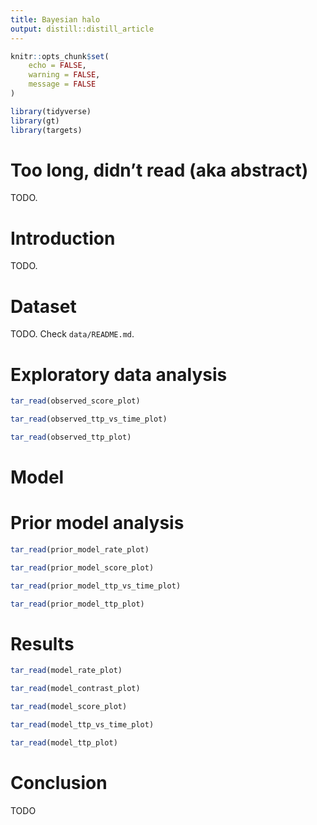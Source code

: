 ```yaml
---
title: Bayesian halo
output: distill::distill_article
---
```


```r
knitr::opts_chunk$set(
    echo = FALSE,
    warning = FALSE,
    message = FALSE
)
```

```r
library(tidyverse)
library(gt)
library(targets)
```

# Too long, didn't read (aka abstract)

TODO.

# Introduction

TODO.

# Dataset

TODO. Check `data/README.md`.

# Exploratory data analysis

```r
tar_read(observed_score_plot)
```

```r
tar_read(observed_ttp_vs_time_plot)
```

```r
tar_read(observed_ttp_plot)
```

# Model

\begin{align}
\text{mean rate of rates} &= \frac{\text{max score}}{\text{max duration}}
= \frac{100 \text{ points}}{15 \text{ minutes}} \\
\text{rate of rates} &= \frac{1}{\text{mean rate of rates}} \\
\\
\text{rate}^{\text{blue}} &\sim \text{Exponential}(\text{rate of rates}) \\
\text{rate}^{\text{red}} &\sim \text{Exponential}(\text{rate of rates}) \\
\\
\text{ttp}^{\text{blue}}_i &= \text{time}^{\text{blue}}_i - \text{time}^{\text{blue}}_{i-1} \\
\text{ttp}^{\text{red}}_i &= \text{time}^{\text{red}}_i - \text{time}^{\text{red}}_{i-1} \\
\\
\text{ttp}^{\text{blue}}_i &\sim \text{Exponential}(\text{rate}^{\text{blue}}) \\
\text{ttp}^{\text{red}}_i &\sim \text{Exponential}(\text{rate}^{\text{red}})
\end{align}

# Prior model analysis

```r
tar_read(prior_model_rate_plot)
```

```r
tar_read(prior_model_score_plot)
```

```r
tar_read(prior_model_ttp_vs_time_plot)
```

```r
tar_read(prior_model_ttp_plot)
```

# Results

```r
tar_read(model_rate_plot)
```

```r
tar_read(model_contrast_plot)
```

```r
tar_read(model_score_plot)
```

```r
tar_read(model_ttp_vs_time_plot)
```

```r
tar_read(model_ttp_plot)
```

# Conclusion

TODO
